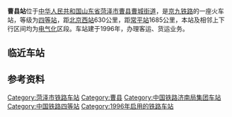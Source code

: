 {{Infobox China railway station
|车站名称 = 曹县站
|图片 = 
|图片介绍= 
|其他名称= 
|车站名称拼音=Caoxian Zhan
|英文名称= Caoxian Railway Station
|车站代码=24872<ref>{{cite book|title=中华人民共和国铁路车站代码（GB/T 10302-2010）|publisher=中国标准出版社|year=2010|isbn=155066140495|ignore-isbn-error=true|pages=4}}</ref><ref>{{Cite web |url=http://yupiao.info/klb/station/%E6%9B%B9%E5%8E%BF |title=曹县站 车站资料 |accessdate=2020-10-12 |archive-date=2016-03-04 |archive-url=https://web.archive.org/web/20160304120234/http://yupiao.info/klb/station/%E6%9B%B9%E5%8E%BF |dead-url=no }}</ref>
|电报码= CXK
|拼音码= CXI
|车站类型= 客货运站
|始建时间=
|开通运营= 1996年
|车站位置 =[[中华人民共和国|中华人民共和国]][[山东省|山东省]][[菏泽市|菏泽市]][[曹县|曹县]][[曹城街道|曹城街道]]
|坐标 = {{Coord|34|49|37|N|115|34|22|E|format=dms|display=inline,title|type:railwaystation_region:CN}}
|归属 = [[济南铁路局|济南铁路局]][[聊城车务段|聊城车务段]]
|使用状态= 使用中
|线路 = [[京九铁路|京九铁路]]
|车站等级 = [[二等站_(中鐵)|二等站]]
|月台数目 = 2
|侧式站台=1
|岛式站台=1
|站台面 = 3	
|股道数目 =5
|正线= 2
|到发线= 3
|其它线= 1
|网站 = 
|站线配置图 = {{曹县站RDT}}
|站线配置图宽度 = 300px
}}

'''曹县站'''位于[[中华人民共和国|中华人民共和国]][[山东省|山东省]][[菏泽市|菏泽市]][[曹县|曹县]][[曹城街道|曹城街道]]，是[[京九铁路|京九铁路]]的一座火车站，等级为[[四等站_(中国)|四等站]]，距[[北京西站|北京西站]]630公里，距[[常平站|常平站]]1685公里，本站及相邻上下行区间均为[[电气化|电气化]]区段。车站建于1996年，办理客运、货运业务。

==临近车站==
{{start rail box|[[中国铁路|中国铁路]]}}
{{s-inop|[[普连集站|普连集站]]|[[北京西站|北京西站]]方向}}
{{s-line|[[京九铁路|京九铁路]]<br/>← 16km 曹县站 22km →}}
{{s-inop|[[梁堤头站|梁堤头站]]<br><s>[[阎店楼站|阎店楼站]]</s>(已撤销)|[[常平站|常平站]]方向}}
{{end box}}

== 参考资料 ==
{{reflist}}
{{京九铁路}}
[[Category:菏泽市铁路车站|Category:菏泽市铁路车站]]
[[Category:曹县|Category:曹县]]
[[Category:中国铁路济南局集团车站|Category:中国铁路济南局集团车站]]
[[Category:中国铁路四等站|Category:中国铁路四等站]]
[[Category:1996年启用的铁路车站|Category:1996年启用的铁路车站]]